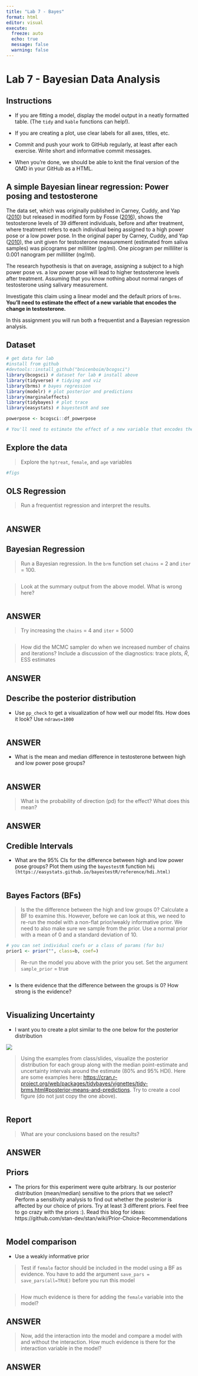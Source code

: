 ```yaml
---
title: "Lab 7 - Bayes"
format: html
editor: visual
execute:
  freeze: auto
  echo: true
  message: false
  warning: false
---
```


# Lab 7 - Bayesian Data Analysis

## Instructions

-   If you are fitting a model, display the model output in a neatly formatted table. (The `tidy` and `kable` functions can help!).

-   If you are creating a plot, use clear labels for all axes, titles, etc.

-   Commit and push your work to GitHub regularly, at least after each exercise. Write short and informative commit messages.

-   When you're done, we should be able to knit the final version of the QMD in your GitHub as a HTML.

## A simple Bayesian linear regression: Power posing and testosterone

The data set, which was originally published in Carney, Cuddy, and Yap ([2010](https://faculty.haas.berkeley.edu/dana_carney/power.poses.PS.2010.pdf)) but released in modified form by Fosse ([2016](https://vasishth.github.io/bayescogsci/book/ch-reg.html#ref-FossePowerPose)), shows the testosterone levels of 39 different individuals, before and after treatment, where treatment refers to each individual being assigned to a high power pose or a low power pose. In the original paper by Carney, Cuddy, and Yap ([2010](https://faculty.haas.berkeley.edu/dana_carney/power.poses.PS.2010.pdf)), the unit given for testosterone measurement (estimated from saliva samples) was picograms per milliliter (pg/ml). One picogram per milliliter is 0.001 nanogram per milliliter (ng/ml).

The research hypothesis is that on average, assigning a subject to a high power pose vs. a low power pose will lead to higher testosterone levels after treatment. Assuming that you know nothing about normal ranges of testosterone using salivary measurement.

Investigate this claim using a linear model and the default priors of `brms`. **You'll need to estimate the effect of a new variable that encodes the change in testosterone.**

In this assignment you will run both a frequentist and a Bayesian regression analysis.

## Dataset

```r
# get data for lab
#install from github
#devtools::install_github("bnicenboim/bcogsci")
library(bcogsci) # dataset for lab # install above
library(tidyverse) # tidying and viz
library(brms) # bayes regression
library(modelr) # plot posterior and predictions
library(marginaleffects) 
library(tidybayes) # plot trace
library(easystats) # bayestestR and see
```

```r
powerpose <- bcogsci::df_powerpose
```

```r
# You'll need to estimate the effect of a new variable that encodes the change in testosterone.

```

## Explore the data

> Explore the `hptreat`, `female`, and `age` variables

```r
#figs
```

## OLS Regression

> Run a frequentist regression and interpret the results.

```r

```

::: callout-note
## ANSWER
:::

## Bayesian Regression

> Run a Bayesian regression. In the `brm` function set `chains` = 2 and `iter` = 100.

```r

```

> Look at the summary output from the above model. What is wrong here?

```r

```

::: callout-note
## ANSWER
:::

> Try increasing the `chains` = 4 and `iter` = 5000

```r


```

> How did the MCMC sampler do when we increased number of chains and iterations? Include a discussion of the diagnostics: trace plots, $\hat{R}$, ESS estimates

::: callout-note
## ANSWER
:::

## Describe the posterior distribution

-   Use `pp_check` to get a visualization of how well our model fits. How does it look? Use `ndraws=1000`

```r

```

::: callout-note
## ANSWER
:::

-   What is the mean and median difference in testosterone between high and low power pose groups?

```r

```

::: callout-note
## ANSWER
:::

> What is the probability of direction (pd) for the effect? What does this mean?

::: callout-note
## ANSWER
:::

## Credible Intervals

-   What are the 95% CIs for the difference between high and low power pose groups? Plot them using the `bayestestR` function `hdi (https://easystats.github.io/bayestestR/reference/hdi.html)`

```r

```

## Bayes Factors (BFs)

> Is the the difference between the high and low groups 0? Calculate a BF to examine this. However, before we can look at this, we need to re-run the model with a non-flat prior/weakly informative prior. We need to also make sure we sample from the prior. Use a normal prior with a mean of 0 and a standard deviation of 10.

```r
# you can set individual coefs or a class of params (for bs)
prior1 <- prior("", class=b, coef=)

```

> Re-run the model you above with the prior you set. Set the argument `sample_prior` = true

```r

```

-   Is there evidence that the difference between the groups is 0? How strong is the evidence?

```r

```

## Visualizing Uncertainty

-   I want you to create a plot similar to the one below for the posterior distribution

![](images/clipboard-27836774.png)

> Using the examples from class/slides, visualize the posterior distribution for each group along with the median point-estimate and uncertainty intervals around the estimate (80% and 95% HDI). Here are some examples here: <https://cran.r-project.org/web/packages/tidybayes/vignettes/tidy-brms.html#posterior-means-and-predictions>. Try to create a cool figure (do not just copy the one above).

```r

```

## Report

> What are your conclusions based on the results?

::: callout-note
## ANSWER
:::

## Priors

-   The priors for this experiment were quite arbitrary. Is our posterior distribution (mean/median) sensitive to the priors that we select? Perform a sensitivity analysis to find out whether the posterior is affected by our choice of priors. Try at least 3 different priors. Feel free to go crazy with the priors :). Read this blog for ideas: https://github.com/stan-dev/stan/wiki/Prior-Choice-Recommendations

```r

```

## Model comparison

- Use a weakly informative prior

> Test if `female` factor should be included in the model using a BF as evidence. You have to add the argument `save_pars = save_pars(all=TRUE)` before you run this model

```r

```

> How much evidence is there for adding the `female` variable into the model?

::: callout-note
## ANSWER
:::

> Now, add the interaction into the model and compare a model with and without the interaction. How much evidence is there for the interaction  variable in the model?

::: callout-note
## ANSWER
:::

